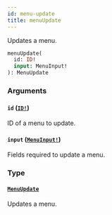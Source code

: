 ```yaml
---
id: menu-update
title: menuUpdate
---
```


Updates a menu.

```graphql
menuUpdate(
  id: ID!
  input: MenuInput!
): MenuUpdate

```

### Arguments

#### `id` ([`ID!`](/docs/developer/api-reference/scalars/id))

ID of a menu to update.

#### `input` ([`MenuInput!`](/docs/developer/api-reference/inputs/menu-input))

Fields required to update a menu.

### Type

#### [`MenuUpdate`](/docs/developer/api-reference/objects/menu-update)

Updates a menu.
